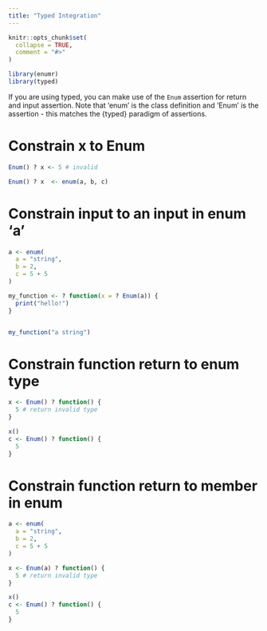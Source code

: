```yaml
---
title: "Typed Integration"
---
```


```r
knitr::opts_chunk$set(
  collapse = TRUE,
  comment = "#>"
)
```

```r
library(enumr)
library(typed)
```

If you are using typed, you can make use of the `Enum` assertion for return and input assertion. Note that 'enum' is the class definition and 'Enum' is the assertion - this matches the {typed} paradigm of assertions.

# Constrain x to Enum

```r
Enum() ? x <- 5 # invalid

Enum() ? x  <- enum(a, b, c)
```

# Constrain input to an input in enum 'a'

```r
a <- enum(
  a = "string",
  b = 2,
  c = 5 + 5
)

my_function <- ? function(x = ? Enum(a)) {
  print("hello!")
}


my_function("a string")
```

# Constrain function return to enum type

```r
x <- Enum() ? function() {
  5 # return invalid type
}

x()
c <- Enum() ? function() {
  5
}
```

# Constrain function return to member in enum

```r
a <- enum(
  a = "string",
  b = 2,
  c = 5 + 5
)

x <- Enum(a) ? function() {
  5 # return invalid type
}

x()
c <- Enum() ? function() {
  5
}
```